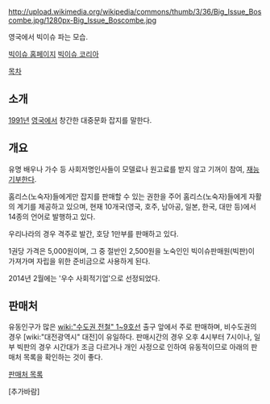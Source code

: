 http://upload.wikimedia.org/wikipedia/commons/thumb/3/36/Big_Issue_Boscombe.jpg/1280px-Big_Issue_Boscombe.jpg

영국에서 빅이슈 파는 모습.

[http://www.bigissue.com/ 빅이슈 홈페이지]
[http://bigissue.kr/ 빅이슈 코리아]

[[목차]]

== 소개 ==
[[1991년]] [[영국]]에서 창간한 대중문화 잡지를 말한다.

== 개요 ==

유명 배우나 가수 등 사회저명인사들이 모델료나 원고료를 받지 않고 기꺼이 참여, [[재능기부]]한다.

홈리스(노숙자)들에게만 잡지를 판매할 수 있는 권한을 주어 홈리스(노숙자)들에게 자활의 계기를 제공하고 있으며, 현재 10개국(영국, 호주, 남아공, 일본, 한국, 대만 등)에서 14종의 언어로 발행하고 있다.

우리나라의 경우 격주로 발간, 호당 1만부를 판매하고 있다.

1권당 가격은 5,000원이며, 그 중 절반인 2,500원을 노숙인인 빅이슈판매원(빅판)이 가져가며 자립을 위한 준비금으로 사용하게 된다. 

2014년 2월에는 '우수 사회적기업'으로 선정되었다.

== 판매처 ==
유동인구가 많은 [[wiki:"수도권 전철" 1~9호선]] 출구 앞에서 주로 판매하며, 비수도권의 경우 [wiki:"대전광역시" 대전]이 유일하다.
판매시간의 경우 오후 4시부터 7시이나, 일부 빅판의 경우 시간대가 조금 다르거나 개인 사정으로 인하여 유동적이므로 아래의 판매처 목록을 확인하는 것이 좋다.

[http://www.bigissue.kr/160 판매처 목록]


[추가바람]
